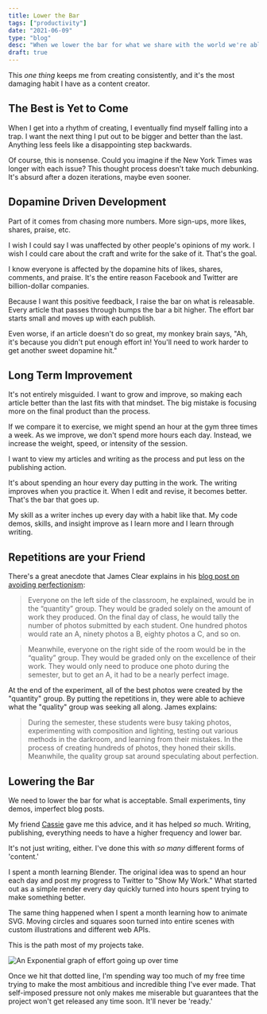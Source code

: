 ```yaml
---
title: Lower the Bar
tags: ["productivity"]
date: "2021-06-09"
type: "blog"
desc: "When we lower the bar for what we share with the world we're able to create more and improve faster."
draft: true
---
```


This _one thing_ keeps me from creating consistently, and it's the most damaging habit I have as a content creator.

## The Best is Yet to Come

When I get into a rhythm of creating, I eventually find myself falling into a trap. I want the next thing I put out to be bigger and better than the last. Anything less feels like a disappointing step backwards.

Of course, this is nonsense. Could you imagine if the New York Times was longer with each issue? This thought process doesn't take much debunking. It's absurd after a dozen iterations, maybe even sooner.

## Dopamine Driven Development

Part of it comes from chasing more numbers. More sign-ups, more likes, shares, praise, etc.

I wish I could say I was unaffected by other people's opinions of my work. I wish I could care about the craft and write for the sake of it. That's the goal.

I know everyone is affected by the dopamine hits of likes, shares, comments, and praise. It's the entire reason Facebook and Twitter are billion-dollar companies.

Because I want this positive feedback, I raise the bar on what is releasable. Every article that passes through bumps the bar a bit higher. The effort bar starts small and moves up with each publish.

Even worse, if an article doesn't do so great, my monkey brain says, "Ah, it's because you didn't put enough effort in! You'll need to work harder to get another sweet dopamine hit."

## Long Term Improvement

It's not entirely misguided. I want to grow and improve, so making each article better than the last fits with that mindset. The big mistake is focusing more on the final product than the process.

If we compare it to exercise, we might spend an hour at the gym three times a week. As we improve, we don't spend more hours each day. Instead, we increase the weight, speed, or intensity of the session.

I want to view my articles and writing as the process and put less on the publishing action.

It's about spending an hour every day putting in the work. The writing improves when you practice it. When I edit and revise, it becomes better. That's the bar that goes up.

My skill as a writer inches up every day with a habit like that. My code demos, skills, and insight improve as I learn more and I learn through writing.

## Repetitions are your Friend

There's a great anecdote that James Clear explains in his [blog post on avoiding perfectionism](https://jamesclear.com/repetitions):

> Everyone on the left side of the classroom, he explained, would be in the “quantity” group. They would be graded solely on the amount of work they produced. On the final day of class, he would tally the number of photos submitted by each student. One hundred photos would rate an A, ninety photos a B, eighty photos a C, and so on.

> Meanwhile, everyone on the right side of the room would be in the “quality” group. They would be graded only on the excellence of their work. They would only need to produce one photo during the semester, but to get an A, it had to be a nearly perfect image.

At the end of the experiment, all of the best photos were created by the "quantity" group. By putting the repetitions in, they were able to achieve what the "quality" group was seeking all along. James explains:

> During the semester, these students were busy taking photos, experimenting with composition and lighting, testing out various methods in the darkroom, and learning from their mistakes. In the process of creating hundreds of photos, they honed their skills. Meanwhile, the quality group sat around speculating about perfection.

## Lowering the Bar

We need to lower the bar for what is acceptable. Small experiments, tiny demos, imperfect blog posts.

My friend [Cassie](https://cassie.codes) gave me this advice, and it has helped _so_ much. Writing, publishing, everything needs to have a higher frequency and lower bar.

It's not just writing, either. I've done this with _so many_ different forms of 'content.'

I spent a month learning Blender. The original idea was to spend an hour each day and post my progress to Twitter to "Show My Work." What started out as a simple render every day quickly turned into hours spent trying to make something better.

The same thing happened when I spent a month learning how to animate SVG. Moving circles and squares soon turned into entire scenes with custom illustrations and different web APIs.

This is the path most of my projects take.

<CenterContent >

![An Exponential graph of effort going up over time](/images/lower-the-bar/excalidraw.png)

</CenterContent>

Once we hit that dotted line, I'm spending way too much of my free time trying to make the most ambitious and incredible thing I've ever made. That self-imposed pressure not only makes me miserable but guarantees that the project won't get released any time soon. It'll never be 'ready.'

<Unfinished />
